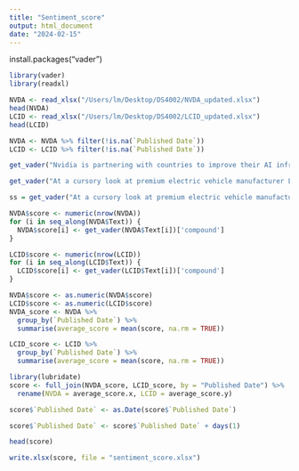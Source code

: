 ```yaml
---
title: "Sentiment_score"
output: html_document
date: "2024-02-15"
---
```


install.packages("vader")
```r
library(vader)
library(readxl)
```

```r
NVDA <- read_xlsx("/Users/lm/Desktop/DS4002/NVDA_updated.xlsx")
head(NVDA)
LCID <- read_xlsx("/Users/lm/Desktop/DS4002/LCID_updated.xlsx")
head(LCID)
```

```r
NVDA <- NVDA %>% filter(!is.na(`Published Date`))
LCID <- LCID %>% filter(!is.na(`Published Date`))
```


```r
get_vader("Nvidia is partnering with countries to improve their AI infrastructure.")
```

```r
get_vader("At a cursory look at premium electric vehicle manufacturer Lucid Group (NASDAQ: LCID ), it's easy to become discouraged. Over the past 52 weeks, its equity shares suffered a devastating loss of more than 72%.")

ss = get_vader("At a cursory look at premium electric vehicle manufacturer Lucid Group (NASDAQ: LCID ), it's easy to become discouraged. Over the past 52 weeks, its equity shares suffered a devastating loss of more than 72%.")['compound'] # the positive score
```

```r
NVDA$score <- numeric(nrow(NVDA))
for (i in seq_along(NVDA$Text)) {
  NVDA$score[i] <- get_vader(NVDA$Text[i])['compound']
}
```

```r
LCID$score <- numeric(nrow(LCID))
for (i in seq_along(LCID$Text)) {
  LCID$score[i] <- get_vader(LCID$Text[i])['compound']
}
```

```r
NVDA$score <- as.numeric(NVDA$score)
LCID$score <- as.numeric(LCID$score)
NVDA_score <- NVDA %>%
  group_by(`Published Date`) %>%
  summarise(average_score = mean(score, na.rm = TRUE))

LCID_score <- LCID %>%
  group_by(`Published Date`) %>%
  summarise(average_score = mean(score, na.rm = TRUE))
```

```r
library(lubridate)
score <- full_join(NVDA_score, LCID_score, by = "Published Date") %>%
  rename(NVDA = average_score.x, LCID = average_score.y)

score$`Published Date` <- as.Date(score$`Published Date`)

score$`Published Date` <- score$`Published Date` + days(1)

head(score)
```


```r
write.xlsx(score, file = "sentiment_score.xlsx")
```